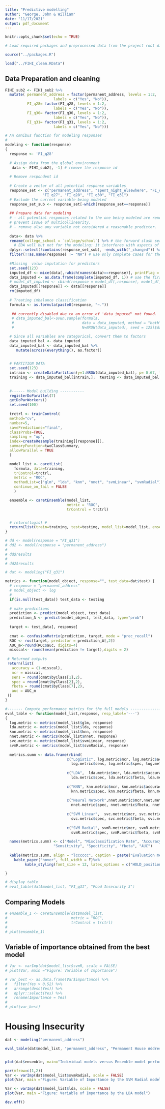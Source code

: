 ```yaml
---
title: "Predictive modelling"
author: "George, John & William"
date: "11/17/2021"
output: pdf_document
---
```


```r
knitr::opts_chunk$set(echo = TRUE)

# Load required packages and preprocessed data from the project root directory

source("../packages.R")

load("../FIHI_clean.RData")
```



## Data Preparation and cleaning 
```r
FIHI_sub2 <- FIHI_sub2 %>%
  mutate( permanent_address = factor(permanent_address, levels = 1:2, 
                      labels = c("Yes", "No")),
          FI_q28= factor(FI_q28, levels = 1:2, 
                      labels = c("Yes", "No")),
          FI_q30= factor(FI_q30, levels = 1:2, 
                      labels = c("Yes", "No")),
          FI_q31= factor(FI_q31, levels = 1:2, 
                      labels = c("Yes", "No")))

```


```r

# An omnibus function for modeling responses
# 
modeling <- function(response) 
{
  response <- 'FI_q28'
  
  # Assign data from the global environment 
   data <- FIHI_sub2[, -1] # remove the response id
  
  # Remove respondent id
  
  # Create a vector of all potential response variables
  response_set <- c("permanent_address", "spent_night_elsewhere", "FI_q26",
                 "FI_q27", "FI_q28", "FI_q30", "FI_q31")
  # Exclude the current variable being modeled
  response_set_sub <- response_set[-which(response_set==response)]
  
  ## Prepare data for modeling
  # - all potential responses related to the one being modeled are removed to 
  # prevent issue of multicollinearity.
  # - remove also any variable not considered a reasonable predictor.
  
  data<- data %>%
  rename(college_school = `college/school`) %>% # the forward slash serves our 
    # EDA well but not for the modeling: it interferes with aspects of data imputation
  dplyr::select(!contains(response_set_sub), -ends_with("_changed")) %>%
  filter(!!as.name(response) != "NA") # use only complete cases for the response
  
  #Missing  value imputation for predictors
  set.seed(123)
  imputed_df <- mice(data[,-which(names(data)==response)], printFlag = F)
  data_imputed <- as.data.frame(complete(imputed_df, 1)) # use the first imputed data
  # model_df_imputed <- cbind(response = model_df[,response], model_df_imputed)
  data_imputed[[response]] <- data[[response]]
  rm(imputed_df)
  
  # Treating imbalance classification
  formula <- as.formula(paste0(response, "~."))
  
   ## currently disabled due to an error of 'data_imputed' not found.
   # data_imputed_bal<-ovun.sample(formula,
   #                               data = data_imputed, method = "both", p=0.5,
   #                               N=NROW(data_imputed), seed = 125)$data

  # Since all variables are categorical, convert them to factors 
  data_imputed_bal <- data_imputed
  data_imputed_bal <- data_imputed_bal %>%
     mutate(across(everything(), as.factor))
  

  # PARTITION DATA
  set.seed(123)
  intrain <- createDataPartition(y=1:NROW(data_imputed_bal), p= 0.67, list = FALSE)
  training <- data_imputed_bal[intrain,];  testing <- data_imputed_bal[-intrain,]
  
  
  #------ Model building -----------
  registerDoParallel(7)
  getDoParWorkers()
  set.seed(100)
  
  trctrl <- trainControl(
  method="cv",
  number=5,
  savePredictions="final",
  classProbs=TRUE,
  sampling = "up",
  index=createResample(training[[response]]),
  summaryFunction=twoClassSummary,
  allowParallel = TRUE
  )

  model_list <- caretList(
    formula, data=training,
    trControl=trctrl,
    metric = "ROC",
    methodList=c("glm", "lda", "knn", "nnet", "svmLinear", "svmRadial"),
    continue_on_fail = FALSE
    )

  ensemble <- caretEnsemble(model_list, 
                            metric = "ROC", 
                            trControl = trctrl)


  # return(logis) # 
  return(list(train=training, test=testing, model_list=model_list, ensemble= ensemble))
}

# dd <- model(response = "FI_q31")
# dd2 <- model(response = "permanent_address")
# 
# dd$results
# 
# dd2$results

# dat <- modeling("FI_q31")

```

```r
metrics <- function(model_object, response="", test_data=dat$test) {
  # response = "permanent_address"
  # model_object <- log
  # 
  if(is.null(test_data)) test_data <- testing
  
  # make predictions
  prediction <- predict(model_object, test_data) 
  prediction_A <- predict(model_object, test_data, type="prob") 
  
  target <- test_data[, response]
  
  cmat <- confusionMatrix(prediction, target, mode = "prec_recall")
  ROC <- roc(target, predictor = prediction_A[,2])
  AUC_m<-round(ROC$auc, digits=4) 
  misscal<- round(mean(prediction != target),digits = 2)
  
 # Returned outputs
 return(list(
   accuracy = (1-misscal),
   mcr = misscal,
   sens = round(cmat$byClass[1],2),
   spec = round(cmat$byClass[2],2),
   fbeta = round(cmat$byClass[7],2),
   auc = AUC_m
 ))
}

```


```r
#------- Compute performance metrics for the full models ---------------
eval_table <- function(model_list,response, resp_label='---') 
{
  log.metric <- metrics(model_list$glm, response)
  lda.metric <- metrics(model_list$lda, response)
  knn.metric <- metrics(model_list$knn, response)
  nnet.metric <- metrics(model_list$nnet, response)
  svc.metric <- metrics(model_list$svmLinear, response)
  svmR.metric <- metrics(model_list$svmRadial, response)
  
  metrics.summ <- data.frame(rbind(
                            c("Logistic", log.metric$mcr, log.metric$accuracy, 
                              log.metric$sens, log.metric$spec, log.metric$fbeta, log.metric$auc),
                            
                            c("LDA",  lda.metric$mcr, lda.metric$accuracy, lda.metric$sens,
                              lda.metric$spec, lda.metric$fbeta, lda.metric$auc),
                            
                            c("KNN", knn.metric$mcr, knn.metric$accuracy, knn.metric$sens,
                              knn.metric$spec, knn.metric$fbeta, knn.metric$auc),
                            
                            c("Neural Network",nnet.metric$mcr,nnet.metric$accuracy,nnet.metric$sens,
                              nnet.metric$spec, nnet.metric$fbeta, nnet.metric$auc),
                            
                            c("SVM Linear",  svc.metric$mcr, svc.metric$accuracy, svc.metric$sens,
                              svc.metric$spec, svc.metric$fbeta, svc.metric$auc),
                            
                            c("SVM Radial", svmR.metric$mcr, svmR.metric$accuracy, svmR.metric$sens,
                              svmR.metric$spec, svmR.metric$fbeta, svmR.metric$auc)))
  
  names(metrics.summ) <- c("Model", "Misclassification Rate", "Accuracy", 
                      "Sensitivity", "Specificity", "fbeta", "AUC")
  
  kable(metrics.summ, align = "lcccccc", caption = paste("Evaluation metrics for", resp_label, " as a response variable") ) %>%
    kable_paper("hover", full_width = F)%>% 
         kable_styling(font_size = 12, latex_options = c("HOLD_position"))

}

# display table
# eval_table(dat$model_list, "FI_q31", "Food Insecurity 3")
```


## Comparing Models
```r
# ensemble_1 <- caretEnsemble(dat$model_list, 
#                             metric = "ROC", 
#                             trControl = trctrl)
# 
# plot(ensemble_1)
```

## Variable of importance obtained from the best model

```r
# Var <- varImp(dat$model_list$svmR, scale = FALSE)
# plot(Var, main ="Figure: Variable of Importance")
```


```r
# var_best <- as.data.frame(Var$importance) %>%
#   filter(Yes > 0.52) %>%
#   arrange(desc(Yes)) %>%
#   dplyr::select(Yes) %>%
#   rename(Importance = Yes)
# 
# plot(var_best)
```


# Housing Insecurity
```r
dat <- modeling("permanent_address")

eval_table(dat$model_list, "permanent_address", "Permanent House Address")


plot(dat$ensemble, main="Individual models versus Ensemble model performance")

par(mfrow=c(1,2))
Var <- varImp(dat$model_list$svmRadial, scale = FALSE)
plot(Var, main ="Figure: Variable of Importance by the SVM Radial model")

Var <- varImp(dat$model_list$lda, scale = FALSE)
plot(Var, main ="Figure: Variable of Importance by the LDA model")

dev.off()
```






